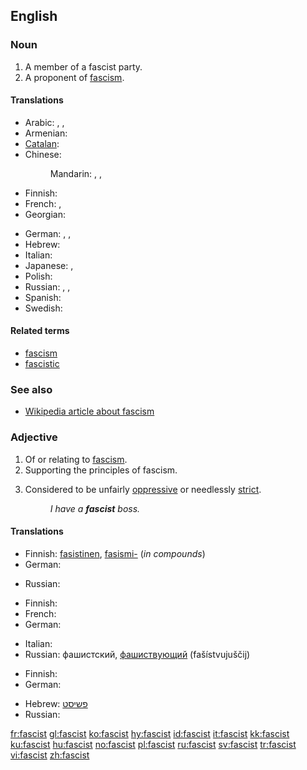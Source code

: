 ==English==

===Noun===
{{en-noun}}

# A member of a fascist party.
# A proponent of [[fascism]].

====Translations====
{{trans-top|proponent of fascism}}
* Arabic: {{t|ar|فاشستي|m|tr=fāshistiy|sc=Arab}},  {{t|ar|فاشي|m|tr=fāshiy|sc=Arab}},  {{t|ar|نازي|tr=nāziy|sc=Arab}}
* Armenian: {{t-|hy|ֆաշիստ|tr=fašist|sc=Armn|xs=Armenian}}
* [[Catalan]]: {{t|ca|feixista}}
* Chinese:
*: Mandarin: {{t-|cmn|法西斯|tr=fǎxīsī|sc=Hani|xs=Mandarin}},  {{t|cmn|納粹|sc=Hani|xs=Mandarin}},  {{t|cmn|納纳|tr=nàcuì|sc=Hani|xs=Mandarin}}
* Finnish: {{t-|fi|fasisti}}
* French: {{t+|fr|fasciste|m}},  {{t+|fr|Nazi|m}}
* Georgian: {{t|ka|ფაშისტი|tr=p'ašisti|xs=Georgian}}
{{trans-mid}}
* German: {{t-|de|Faschist|m}}, {{t-|de|Faschistin|f}},  {{t+|de|Nazi|m}}
* Hebrew: {{t-|he|פשיסט|m|tr=fashist|sc=Hebr}}
* Italian: {{t+|it|fascista}}
* Japanese: {{t|ja|ファシスト|tr=fashisuto|sc=Jpan}},  {{t|ja|ナチス|tr=nachisu|sc=Jpan}}
* Polish: {{t+|pl|faszysta|m}}
* Russian: {{t|ru|фашист|m|tr=fašist|sc=Cyrl}}, {{t|ru|фашистка|f|tr=fašistka|sc=Cyrl}},  {{t|ru|нацист|m|tr=nacíst|sc=Cyrl}}
* Spanish: {{t-|es|fascista|m|f}}
* Swedish: {{t+|sv|fascist|c}}
{{trans-bottom}}

====Related terms====
* [[fascism]]
* [[fascistic]]

===See also===
* [[w:fascism|Wikipedia article about fascism]]

===Adjective===
{{en-adj}}

# Of or relating to [[fascism]].
# Supporting the principles of fascism.
# {{informal}} Considered to be unfairly [[oppressive]] or needlessly [[strict]].
#: ''I have a '''fascist''' boss.''

====Translations====

{{trans-top|of or relating to fascism}}
* Finnish: [[fasistinen]], [[fasismi-]] (''in compounds'')
* German: {{t+|de|faschistisch}}
{{trans-mid}}
* Russian: {{t+|ru|фашистский|tr=fašístskij|sc=Cyrl}}
{{trans-bottom}}

{{trans-top|supporting the principles of fascism}}
* Finnish: {{t-|fi|fasistinen}}
* French: {{t+|fr|fasciste}}
* German: {{t+|de|faschistisch}}
{{trans-mid}}
* Italian: {{t+|it|fascista}}
* Russian: фашистский, [[фашиствующий]] (fašístvujuščij)
{{trans-bottom}}

{{trans-top|informal: unfairly oppressive or needlessly strict}}
* Finnish: {{t-|fi|fasistinen}}
* German: {{t+|de|faschistisch}}
{{trans-mid}}
* Hebrew: [[פשיסט]]
* Russian: {{t-|ru|фашистообразный|tr=fašistoobráznyj|sc=Cyrl}}
{{trans-bottom}}

[[fr:fascist]]
[[gl:fascist]]
[[ko:fascist]]
[[hy:fascist]]
[[id:fascist]]
[[it:fascist]]
[[kk:fascist]]
[[ku:fascist]]
[[hu:fascist]]
[[no:fascist]]
[[pl:fascist]]
[[ru:fascist]]
[[sv:fascist]]
[[tr:fascist]]
[[vi:fascist]]
[[zh:fascist]]